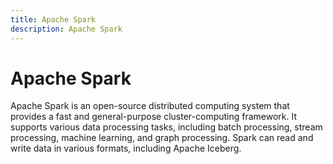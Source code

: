 ```yaml
---
title: Apache Spark
description: Apache Spark
---
```


# Apache Spark
Apache Spark is an open-source distributed computing system that provides a fast and general-purpose cluster-computing framework. It supports various data processing tasks, including batch processing, stream processing, machine learning, and graph processing. Spark can read and write data in various formats, including Apache Iceberg.